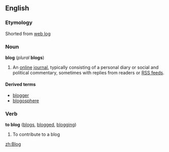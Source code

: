 ==English==
===Etymology===
Shorted from [[web log]]

===Noun===
'''blog''' (''plural'' '''blogs''')

#An [[online]] [[journal]], typically consisting of a personal diary or social and political commentary, sometimes with replies from readers or [[RSS feed]]s.

====Derived terms====
*[[blogger]]
*[[blogosphere]]

===Verb===
'''to blog''' ([[blogs]], [[blogged]], [[blogging]])

#To contribute to a blog


[[zh:Blog]]